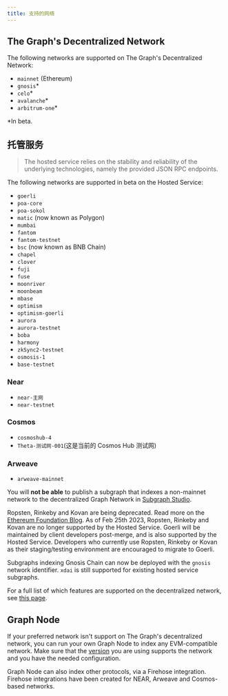 ```yaml
---
title: 支持的网络
---
```


## The Graph's Decentralized Network

The following networks are supported on The Graph's Decentralized Network:

- `mainnet` (Ethereum)
- `gnosis`\*
- `celo`\*
- `avalanche`\*
- `arbitrum-one`\*

\*In beta.

## 托管服务

> The hosted service relies on the stability and reliability of the underlying technologies, namely the provided JSON RPC endpoints.

The following networks are supported in beta on the Hosted Service:

- `goerli`
- `poa-core`
- `poa-sokol`
- `matic` (now known as Polygon)
- `mumbai`
- `fantom`
- `fantom-testnet`
- `bsc` (now known as BNB Chain)
- `chapel`
- `clover`
- `fuji`
- `fuse`
- `moonriver`
- `moonbeam`
- `mbase`
- `optimism`
- `optimism-goerli`
- `aurora`
- `aurora-testnet`
- `boba`
- `harmony`
- `zkSync2-testnet`
- `osmosis-1`
- `base-testnet`

### Near

- `near-主网`
- `near-testnet`

### Cosmos

- `cosmoshub-4`
- `Theta-测试网-001`(这是当前的 Cosmos Hub 测试网)

### Arweave

- `arweave-mainnet`

You will **not be able** to publish a subgraph that indexes a non-mainnet network to the decentralized Graph Network in [Subgraph Studio](/deploying/subgraph-studio).

Ropsten, Rinkeby and Kovan are being deprecated. Read more on the [Ethereum Foundation Blog](https://blog.ethereum.org/2022/06/21/testnet-deprecation). As of Feb 25th 2023, Ropsten, Rinkeby and Kovan are no longer supported by the Hosted Service. Goerli will be maintained by client developers post-merge, and is also supported by the Hosted Service. Developers who currently use Ropsten, Rinkeby or Kovan as their staging/testing environment are encouraged to migrate to Goerli.

Subgraphs indexing Gnosis Chain can now be deployed with the `gnosis` network identifier. `xdai` is still supported for existing hosted service subgraphs.

For a full list of which features are supported on the decentralized network, see [this page](https://github.com/graphprotocol/indexer/blob/main/docs/networks/mainnet.md#feature-support).

## Graph Node

If your preferred network isn't support on The Graph's decentralized network, you can run your own Graph Node to index any EVM-compatible network. Make sure that the [version](https://github.com/graphprotocol/graph-node/releases) you are using supports the network and you have the needed configuration.

Graph Node can also index other protocols, via a Firehose integration. Firehose integrations have been created for NEAR, Arweave and Cosmos-based networks.
